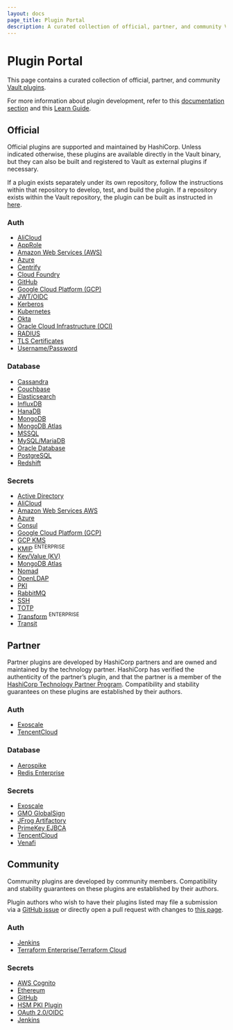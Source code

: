 ```yaml
---
layout: docs
page_title: Plugin Portal
description: A curated collection of official, partner, and community Vault plugins.
---
```


# Plugin Portal

This page contains a curated collection of official, partner, and community
[Vault plugins](/docs/internals/plugins).

For more information about plugin development, refer to this [documentation
section](/docs/internals/plugins#plugin-development) and this [Learn
Guide](https://learn.hashicorp.com/vault/developer/plugin-backends).

## Official

Official plugins are supported and maintained by HashiCorp.
Unless indicated otherwise, these plugins are available directly in the Vault
binary, but they can also be built and registered to Vault as external plugins
if necessary.

If a plugin exists separately under its own repository, follow the instructions
within that repository to develop, test, and build the plugin. If a repository
exists within the Vault repository, the plugin can be built as instructed in
[here](/docs/internals/plugins#built-in-plugins).

### Auth

<Columns count={2}>

- [AliCloud](https://github.com/hashicorp/vault-plugin-auth-alicloud)
- [AppRole](/api-docs/auth/approle)
- [Amazon Web Services (AWS)](/api-docs/auth/aws)
- [Azure](https://github.com/hashicorp/vault-plugin-auth-azure)
- [Centrify](https://github.com/hashicorp/vault-plugin-auth-centrify)
- [Cloud Foundry](https://github.com/hashicorp/vault-plugin-auth-cf)
- [GitHub](/api-docs/auth/github)
- [Google Cloud Platform (GCP)](https://github.com/hashicorp/vault-plugin-auth-gcp)
- [JWT/OIDC](https://github.com/hashicorp/vault-plugin-auth-jwt)
- [Kerberos](https://github.com/hashicorp/vault-plugin-auth-kerberos)
- [Kubernetes](https://github.com/hashicorp/vault-plugin-auth-kubernetes)
- [Okta](/api-docs/auth/okta)
- [Oracle Cloud Infrastructure (OCI)](https://github.com/hashicorp/vault-plugin-auth-oci)
- [RADIUS](/api-docs/auth/radius)
- [TLS Certificates](/api-docs/auth/cert)
- [Username/Password](/api-docs/auth/userpass)

</Columns>

### Database

<Columns count={2}>

- [Cassandra](/api-docs/secret/databases/cassandra)
- [Couchbase](https://github.com/hashicorp/vault-plugin-database-couchbase)
- [Elasticsearch](https://github.com/hashicorp/vault-plugin-database-elasticsearch)
- [InfluxDB](/api-docs/secret/databases/influxdb)
- [HanaDB](/api-docs/secret/databases/hanadb)
- [MongoDB](/api-docs/secret/databases/mongodb)
- [MongoDB Atlas](https://github.com/hashicorp/vault-plugin-database-mongodbatlas)
- [MSSQL](/api-docs/secret/databases/mssql)
- [MySQL/MariaDB](/api-docs/secret/databases/mysql-maria)
- [Oracle Database](https://github.com/hashicorp/vault-plugin-database-oracle) <Tag title='external' color='yellow' />
- [PostgreSQL](/api-docs/secret/databases/postgresql)
- [Redshift](/api-docs/secret/databases/redshift)

</Columns>

### Secrets

<Columns count={2}>

- [Active Directory](https://github.com/hashicorp/vault-plugin-secrets-ad)
- [AliCloud](https://github.com/hashicorp/vault-plugin-secrets-alicloud)
- [Amazon Web Services AWS](/api-docs/secret/aws)
- [Azure](https://github.com/hashicorp/vault-plugin-secrets-azure)
- [Consul](/api-docs/secret/consul)
- [Google Cloud Platform (GCP)](https://github.com/hashicorp/vault-plugin-secrets-gcp)
- [GCP KMS](https://github.com/hashicorp/vault-plugin-secrets-gcpkms)
- [KMIP](/api-docs/secret/kmip) <sup>ENTERPRISE</sup>
- [Key/Value (KV)](https://github.com/hashicorp/vault-plugin-secrets-kv)
- [MongoDB Atlas](https://github.com/hashicorp/vault-plugin-secrets-mongodbatlas)
- [Nomad](/api-docs/secret/nomad)
- [OpenLDAP](https://github.com/hashicorp/vault-plugin-secrets-openldap)
- [PKI](/api-docs/secret/pki)
- [RabbitMQ](/api-docs/secret/rabbitmq)
- [SSH](/api-docs/secret/ssh)
- [TOTP](/api-docs/secret/totp)
- [Transform](/api-docs/secret/transform) <sup>ENTERPRISE</sup>
- [Transit](/api-docs/secret/transit)

</Columns>

## Partner

Partner plugins are developed by HashiCorp partners and are owned and maintained by the technology partner. HashiCorp has verified the authenticity of the partner’s plugin, and that the partner is a member of the [HashiCorp Technology Partner Program](https://www.hashicorp.com/partners/become-a-partner#technology). Compatibility and stability guarantees on these plugins are established by their authors.

### Auth

- [Exoscale](https://github.com/exoscale/vault-plugin-auth-exoscale)
- [TencentCloud](https://github.com/tencentcloudstack/vault-plugin-auth-tencentcloud)

### Database

- [Aerospike](https://github.com/aerospike-community/vault-plugin-database-aerospike)
- [Redis Enterprise](https://github.com/RedisLabs/vault-plugin-database-redis-enterprise)

### Secrets

- [Exoscale](https://github.com/exoscale/vault-plugin-secrets-exoscale)
- [GMO GlobalSign](https://github.com/globalsign/atlas-hashicorp-vault)
- [JFrog Artifactory](https://github.com/jfrog/artifactory-secrets-plugin)
- [PrimeKey EJBCA](https://github.com/primekeydevs/ejbca-vault-plugin)
- [TencentCloud](https://github.com/tencentcloudstack/vault-plugin-secrets-tencentcloud)
- [Venafi](https://github.com/Venafi/vault-pki-backend-venafi)

## Community

Community plugins are developed by community members. Compatibility and
stability guarantees on these plugins are established by their authors.

Plugin authors who wish to have their plugins listed may file a submission via a
[GitHub issue][github-issue] or directly open a pull request with changes to
[this page][plugin-portal-mdx].

### Auth

- [Jenkins](https://plugins.jenkins.io/hashicorp-vault-plugin)
- [Terraform Enterprise/Terraform Cloud](https://github.com/gitrgoliveira/vault-plugin-auth-tfe)

### Secrets

- [AWS Cognito](https://github.com/WealthWizardsEngineering/vault-plugin-secrets-cognito)
- [Ethereum](https://github.com/immutability-io/vault-ethereum)
- [GitHub](https://github.com/martinbaillie/vault-plugin-secrets-github)
- [HSM PKI Plugin](https://github.com/mode51software/vaultplugin-hsmpki)
- [OAuth 2.0/OIDC](https://github.com/puppetlabs/vault-plugin-secrets-oauthapp)
- [Jenkins](https://github.com/circa10a/vault-plugin-secrets-jenkins)

[github-issue]: https://github.com/hashicorp/vault/issues/new?assignees=&labels=ecosystem%2Fplugin&template=plugin-submission.md&title=%5BPlugin+Portal%5D+Plugin+Submission+-+%3CPLUGIN+NAME%3E
[plugin-portal-mdx]: https://github.com/hashicorp/vault/blob/main/website/content/docs/plugin-portal.mdx
